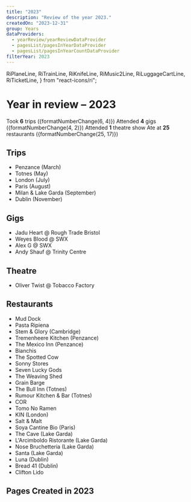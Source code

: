 ```yaml
---
title: "2023"
description: "Review of the year 2023."
createdOn: "2023-12-31"
group: Years
dataProviders:
  - yearReview/yearReviewDataProvider
  - pagesList/pagesInYearDataProvider
  - pagesList/pagesInYearCountDataProvider
filterYear: 2023
---
```


  RiPlaneLine,
  RiTrainLine,
  RiKnifeLine,
  RiMusic2Line,
  RiLuggageCartLine,
  RiTicketLine,
} from "react-icons/ri";

# Year in review – 2023

<CountTiles>
  <Tile>
    <Icon component={RiLuggageCartLine} /> Took <strong>6</strong> trips
    <span className="text-xs">({formatNumberChange(6, 4)})</span>
  </Tile>
  <Tile>
    <Icon component={RiMusic2Line} /> Attended <strong>4</strong> gigs
    <span className="text-xs">({formatNumberChange(4, 2)})</span>
  </Tile>
  <Tile>
    <Icon component={RiTicketLine} /> Attended <strong>1</strong> theatre show
  </Tile>
  <Tile>
    <Icon component={RiKnifeLine} /> Ate at <strong>25</strong> restaurants
    <span className="text-xs">({formatNumberChange(25, 17)})</span>
  </Tile>
</CountTiles>

## Trips

- <Icon component={RiTrainLine} />
  Penzance (March)
- <Icon component={RiTrainLine} />
  Totnes (May)
- <Icon component={RiTrainLine} />
  London (July)
- <Icon component={RiTrainLine} />
  Paris (August)
- <Icon component={RiPlaneLine} />
  Milan & Lake Garda (September)
- <Icon component={RiPlaneLine} />
  Dublin (November)

## Gigs

- Jadu Heart @ Rough Trade Bristol
- Weyes Blood @ SWX
- Alex G @ SWX
- Andy Shauf @ Trinity Centre

## Theatre

- Oliver Twist @ Tobacco Factory

## Restaurants

- Mud Dock
- Pasta Ripiena
- Stem & Glory (Cambridge)
- Tremenheere Kitchen (Penzance)
- The Mexico Inn (Penzance)
- Bianchis
- The Spotted Cow
- Sonny Stores
- Seven Lucky Gods
- The Weaving Shed
- Grain Barge
- The Bull Inn (Totnes)
- Rumour Kitchen & Bar (Totnes)
- COR
- Tomo No Ramen
- KIN (London)
- Salt & Malt
- Soya Cantine Bio (Paris)
- The Cave (Lake Garda)
- L'Arcimboldo Ristorante (Lake Garda)
- Nose Bruchetteria (Lake Garda)
- Santa (Lake Garda)
- Luna (Dublin)
- Bread 41 (Dublin)
- Clifton Lido

## Pages Created in 2023

<PagesList withIndex={true} />
